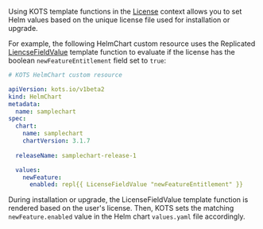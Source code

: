 Using KOTS template functions in the [License](/reference/template-functions-license-context) context allows you to set Helm values based on the unique license file used for installation or upgrade.

For example, the following HelmChart custom resource uses the Replicated [LiencseFieldValue](/reference/template-functions-license-context#licensefieldvalue) template function to evaluate if the license has the boolean `newFeatureEntitlement` field set to `true`:

```yaml
# KOTS HelmChart custom resource

apiVersion: kots.io/v1beta2
kind: HelmChart
metadata:
  name: samplechart
spec:
  chart:
    name: samplechart
    chartVersion: 3.1.7
  
  releaseName: samplechart-release-1

  values:
    newFeature:
      enabled: repl{{ LicenseFieldValue "newFeatureEntitlement" }}
```

During installation or upgrade, the LicenseFieldValue template function is rendered based on the user's license. Then, KOTS sets the matching `newFeature.enabled` value in the Helm chart `values.yaml` file accordingly.